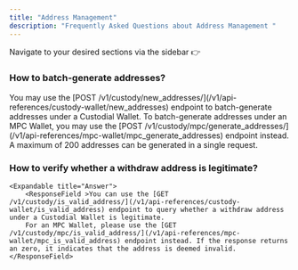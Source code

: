 ```yaml
---
title: "Address Management"
description: "Frequently Asked Questions about Address Management "
---
```

<Tip> Navigate to your desired sections via the sidebar   👉 </Tip>


### How to batch-generate addresses?
   <Expandable title="Answer">
      <ResponseField >You may use the [POST /v1/custody/new_addresses/](/v1/api-references/custody-wallet/new_addresses) endpoint to batch-generate addresses under a Custodial Wallet.
         To batch-generate addresses under an MPC Wallet, you may use the [POST /v1/custody/mpc/generate_addresses/](/v1/api-references/mpc-wallet/mpc_generate_addresses) endpoint instead. A maximum of 200 addresses can be generated in a single request.</ResponseField>
  </Expandable>

### How to verify whether a withdraw address is legitimate?
    <Expandable title="Answer">
        <ResponseField >You can use the [GET /v1/custody/is_valid_address/](/v1/api-references/custody-wallet/is_valid_address) endpoint to query whether a withdraw address under a Custodial Wallet is legitimate.
        For an MPC Wallet, please use the [GET /v1/custody/mpc/is_valid_address/](/v1/api-references/mpc-wallet/mpc_is_valid_address) endpoint instead. If the response returns an zero, it indicates that the address is deemed invalid.</ResponseField>
  </Expandable>